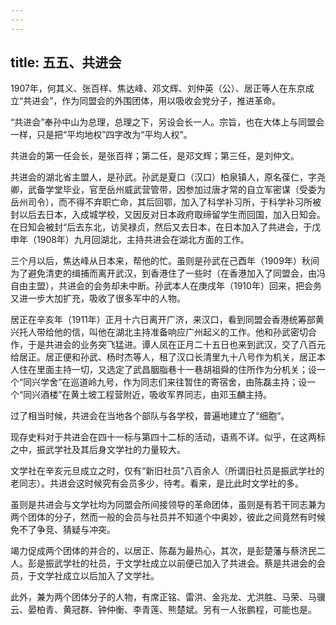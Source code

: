 ```yaml
---
---
---
```

title: 五五、共进会
---



1907年，何其义、张百样、焦达峰、邓文辉、刘仲英（公）、居正等人在东京成立“共进会”，作为同盟会的外围团体，用以吸收会党分子，推进革命。

“共进会”奉孙中山为总理，总理之下，另设会长一人。宗旨，也在大体上与同盟会一样，只是把“平均地权”四字改为“平均人权”。

共进会的第一任会长，是张百祥；第二任，是邓文辉；第三任，是刘仲文。

共进会的湖北省主盟人，是孙武。孙武是夏口（汉口）柏泉镇人，原名葆仁，字尧卿，武备学堂毕业，官至岳州威武营管带，因参加过唐才常的自立军密谋（受委为岳州司令），而不得不弃职亡命，其后回鄂，加入了科学补习所，于科学补习所被封以后去日本，入成城学校，又因反对日本政府取缔留学生而回国，加入日知会。在日知会被封“后去东北，访吴禄贞，然后又去日本，在日本加入了共进会，于戊申年（1908年）九月回湖北，主持共进会在湖北方面的工作。

三个月以后，焦达峰从日本来，帮他的忙。虽则是孙武在己酉年（1909年）秋间为了避免清吏的缉捕而离开武汉，到香港住了一些时（在香港加入了同盟会，由冯自由主盟），共进会的会务却未中断。孙武本人在庚戌年（1910年）回来，把会务又进一步大加扩充，吸收了很多军中的人物。

居正在辛亥年（1911年）正月十六日离开广济，来汉口，看到同盟会香港统筹部黄兴托人带给他的信，叫他在湖北主持准备响应广州起义的工作。他和孙武密切合作，于是共进会的业务突飞猛进。谭人凤在正月二十五日也来到武汉，交了八百元给居正。居正便和孙武、杨时杰等人，租了汉口长清里九十八号作为机关，居正本人住在里面主持一切，又选定了武昌胭脂巷十一巷胡祖舜的住所作为分机关；设一个“同兴学舍”在巡道岭九号，作为同志们来往暂住的寄宿舍，由陈磊主持；设一个“同兴酒楼”在黄土坡工程营附近，吸收军界同志，由邓玉麟主持。

过了相当时候，共进会在当地各个部队与各学校，普遍地建立了“细胞”。

现存史料对于共进会在四十一标与第四十二标的活动，语焉不详。似乎，在这两标之中，振武学社及其后身文学社的力量较大。

文学社在辛亥元旦成立之时，仅有“新旧社员”八百余人（所谓旧社员是振武学社的老同志）。共进会这时候究有会员多少，待考。看来，是比此时文学社的多。

虽则是共进会与文学社均为同盟会所间接领导的革命团体，虽则是有若干同志兼为两个团体的分子，然而一般的会员与社员并不知道个中奥妙，彼此之间竟然有时候免不了争竞、猜疑与冲突。

竭力促成两个团体的并合的，以居正、陈磊为最热心，其次，是彭楚藩与蔡济民二人。彭是振武学社的社员，于文学社成立以前便已加入了共进会。蔡是共进会的会员，于文学社成立以后加入了文学社。

此外，兼为两个团体分子的人物，有席正铭、雷洪、金兆龙、尤洪胜、马荣、马骥云、晏柏青、黄冠群、钟仲衡、李青莲、熊楚斌。另有一人张鹏程，可能也是。